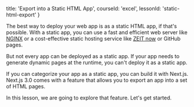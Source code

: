 
  title: 'Export into a Static HTML App',
  courseId: 'excel',
  lessonId: 'static-html-export'
}

The best way to deploy your web app is as a static HTML app, if that's possible. With a static app, you can use a fast and efficient web server like [NGINX](https://nginx.org/en/) or a cost-effective static hosting service like [ZEIT now](https://zeit.co/blog/unlimited-static) or GitHub pages.

But not every app can be deployed as a static app. If your app needs to generate dynamic pages at the runtime, you can't deploy it as a static app.

If you can categorize your app as a static app, you can build it with Next.js.
Next.js 3.0 comes with a feature that allows you to export an app into a set of HTML pages.

In this lesson, we are going to explore that feature.
Let's get started.

